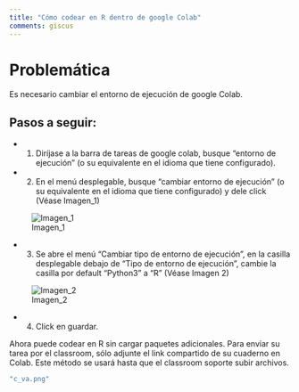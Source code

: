 ```yaml
---
title: "Cómo codear en R dentro de google Colab"
comments: giscus
---
```

# Problemática

Es necesario cambiar el entorno de ejecución de google Colab.

## Pasos a seguir:

- 1. Diríjase a la barra de tareas de google colab, busque "entorno de ejecución" (o su equivalente en el idioma que tiene configurado).

- 2. En el menú desplegable, busque "cambiar entorno de ejecución" (o su equivalente en el idioma que tiene configurado) y dele click (Véase Imagen_1)

![Imagen_1](screenshot_1.png)

- 3. Se abre el menú "Cambiar tipo de entorno de ejecución", en la casilla desplegable debajo de "Tipo de entorno de ejecución", cambie la casilla por default "Python3" a "R" (Véase Imagen 2)

![Imagen_2](screenshot_2.png)

- 4. Click en guardar.

Ahora puede codear en R sin cargar paquetes adicionales. Para enviar su tarea por el classroom, sólo adjunte el link compartido de su cuaderno en Colab. Este método se usará hasta que el classroom soporte subir archivos.

```r
"c_va.png"
```
